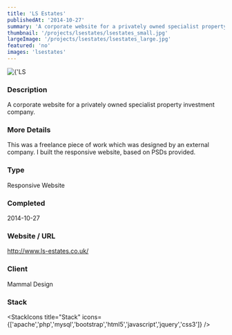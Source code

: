 ```yaml
---
title: 'LS Estates'
publishedAt: '2014-10-27'
summary: 'A corporate website for a privately owned specialist property investment company.'
thumbnail: '/projects/lsestates/lsestates_small.jpg'
largeImage: '/projects/lsestates/lsestates_large.jpg'
featured: 'no'
images: 'lsestates'
---
```


<div className="relative w-full h-[400px] sm:h-[600px] md:h-[760px] lg:h-[920px]">
  <Image
    alt={'LS Estates'}
    src={'/projects/lsestates/lsestates.jpg'}
    sizes="(max-width: 640px) 100%, 100%"
    fill={true}
    priority
    style={{
      objectFit: 'contain'
    }}
  />
</div>

### Description

A corporate website for a privately owned specialist property investment company.

### More Details

This was a freelance piece of work which was designed by an external company. I built the responsive website, based on PSDs provided.

### Type

Responsive Website


### Completed
2014-10-27

### Website / URL
http://www.ls-estates.co.uk/

### Client
Mammal Design

### Stack

<StackIcons
  title="Stack"
  icons={['apache','php','mysql','bootstrap','html5','javascript','jquery','css3']}
  />
